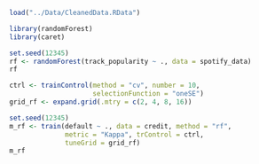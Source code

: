 ```r
load("../Data/CleanedData.RData")
```

```r
library(randomForest)
library(caret)
```

```r
set.seed(12345)
rf <- randomForest(track_popularity ~ ., data = spotify_data)
rf
```

```r
ctrl <- trainControl(method = "cv", number = 10,
                     selectionFunction = "oneSE")
grid_rf <- expand.grid(.mtry = c(2, 4, 8, 16))
```

```r
set.seed(12345)
m_rf <- train(default ~ ., data = credit, method = "rf",
              metric = "Kappa", trControl = ctrl,
              tuneGrid = grid_rf)
m_rf
```